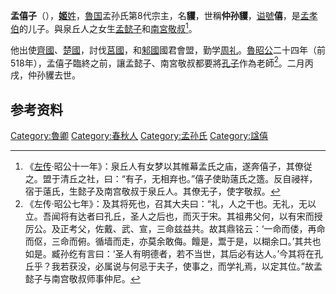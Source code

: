 {{模板:Infobox 先秦人物
|名稱=仲孫貜
|姓=[[姬姓|姬]]
|氏=[[孟孫氏|孟孫]]
|名=貜
|字=
|别名=孟僖子
|别字=
|諡号=僖
|官位=
|時代=春秋
|國家=魯國
|身份=[[魯國|魯國]]卿
|出生日期=
|逝世日期=前518年
|父=[[孟孝伯|孟孝伯]][[仲孫羯|仲孫羯]]
|子女=[[孟懿子|孟懿子]][[仲孫何忌|仲孫何忌]]、[[南宮敬叔|南宮敬叔]]
}}
'''孟僖子'''（{{bd|？||前518年||catIdx=M}}），[[姬姓|'''姬'''姓]]，[[魯国|魯国]]孟孙氏第8代宗主，名'''貜'''，世稱'''仲孙貜'''，[[谥號|谥號]]'''僖'''，是[[孟孝伯|孟孝伯]]的儿子。與泉丘人之女生[[孟懿子|孟懿子]]和[[南宮敬叔|南宮敬叔]]<ref>《[[左传|左传]]·昭公十一年》：泉丘人有女梦以其帷幕孟氏之庙，遂奔僖子，其僚従之。盟于清丘之社，曰：“有子，无相弃也。”僖子使助薳氏之簉。反自祲祥，宿于薳氏，生懿子及南宫敬叔于泉丘人。其僚无子，使字敬叔。</ref>。

他出使[[齊國|齊國]]、[[楚國|楚國]]，討伐[[莒國|莒國]]，和[[邾國|邾國]]國君會盟，勤学[[周礼|周礼]]。[[魯昭公|魯昭公]]二十四年（前518年），孟僖子臨終之前，讓孟懿子、南宮敬叔都要將[[孔子|孔子]]作為老師<ref>《左传·昭公七年》：及其将死也，召其大夫曰：“礼，人之干也。无礼，无以立。吾闻将有达者曰孔丘，圣人之后也，而灭于宋。其祖弗父何，以有宋而授厉公。及正考父，佐戴、武、宣，三命兹益共。故其鼎铭云：‘一命而偻，再命而伛，三命而俯。循墙而走，亦莫余敢侮。饘是，鬻于是，以糊余口。’其共也如是。臧孙纥有言曰：‘圣人有明德者，若不当世，其后必有达人。’今其将在孔丘乎？我若获没，必属说与何忌于夫子，使事之，而学礼焉，以定其位。”故孟懿子与南宫敬叔师事仲尼。</ref>。二月丙戌，仲孙貜去世。

== 参考资料 ==
{{reflist}}

{{start box}}
{{s-before|父[[孟孝伯|孟孝伯]]仲孙羯}}
{{s-title|[[魯國|魯國]][[孟孙氏|孟孙氏]]宗主|前542年—前518年}}
{{s-after|子[[孟懿子|孟懿子]]仲孙何忌}}
{{end box}}

{{三桓}}
[[Category:魯卿|Category:魯卿]]
[[Category:春秋人|Category:春秋人]]
[[Category:孟孙氏|Category:孟孙氏]]
[[Category:諡僖|Category:諡僖]]